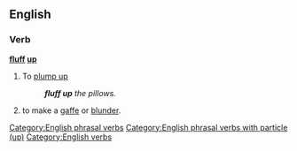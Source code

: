 ==English==

===Verb===
'''[[fluff]] [[up]]'''

# To [[plump up]]
#: '''''fluff up''' the pillows.''
# {{idiomatic}} to make a [[gaffe]] or [[blunder]].

[[Category:English phrasal verbs]]
[[Category:English phrasal verbs with particle (up)]]
[[Category:English verbs]]